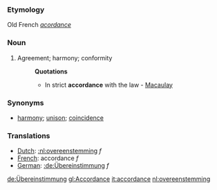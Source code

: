 ===Etymology===
Old French ''[[acordance]]''
===Noun===
#Agreement; harmony; conformity
#:'''Quotations'''
#:*In strict '''accordance''' with the law - [[Macaulay]]
===Synonyms===
*[[harmony]]; [[unison]]; [[coincidence]]
=== Translations ===
*[[Dutch]]: [[:nl:overeenstemming]] ''f''
*[[French]]: accordance ''f''
*[[German]]: [[:de:Übereinstimmung]] ''f''

[[de:Übereinstimmung]]
[[gl:Accordance]]
[[it:accordance]]
[[nl:overeenstemming]]